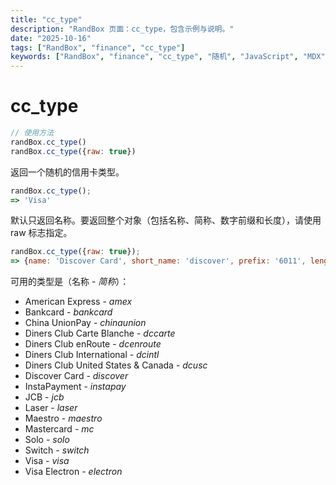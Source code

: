 ```yaml
---
title: "cc_type"
description: "RandBox 页面：cc_type，包含示例与说明。"
date: "2025-10-16"
tags: ["RandBox", "finance", "cc_type"]
keywords: ["RandBox", "finance", "cc_type", "随机", "JavaScript", "MDX"]
---
```


# cc_type

```js
// 使用方法
randBox.cc_type()
randBox.cc_type({raw: true})
```

返回一个随机的信用卡类型。

```js
randBox.cc_type();
=> 'Visa'
```

默认只返回名称。要返回整个对象（包括名称、简称、数字前缀和长度），请使用 raw 标志指定。

```js
randBox.cc_type({raw: true});
=> {name: 'Discover Card', short_name: 'discover', prefix: '6011', length: 16}
```

可用的类型是（名称 - *简称*）：

* American Express - *amex*
* Bankcard - *bankcard*
* China UnionPay - *chinaunion*
* Diners Club Carte Blanche - *dccarte*
* Diners Club enRoute - *dcenroute*
* Diners Club International - *dcintl*
* Diners Club United States & Canada - *dcusc*
* Discover Card - *discover*
* InstaPayment - *instapay*
* JCB - *jcb*
* Laser - *laser*
* Maestro - *maestro*
* Mastercard - *mc*
* Solo - *solo*
* Switch - *switch*
* Visa - *visa*
* Visa Electron - *electron*
